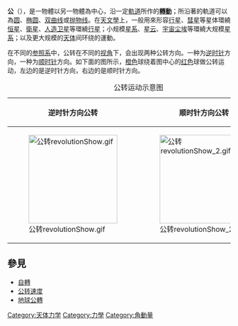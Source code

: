 {{noref|time=2015-04-09}}

'''公{{zy|轉|zhuàn|ㄓㄨㄢˋ}}'''（{{lang-en|Orbital revolution}}），是一物體以另一物體為中心，沿一定[[軌道_(力學)|軌道]]所作的'''[[轉動|轉動]]'''；所沿著的軌道可以為[[圆|圆]]、[[椭圆|椭圆]]、[[双曲线|双曲线]]或[[抛物线|抛物线]]。在[[天文學|天文學]]上，一般用來形容[[行星|行星]]、[[彗星|彗星]]等星体環繞[[恒星|恒星]]、[[衛星|衛星]]、[[人造卫星|人造卫星]]等環繞[[行星|行星]]；小规模[[星系|星系]]、[[星云|星云]]、[[宇宙尘埃|宇宙尘埃]]等環繞大规模[[星系|星系]]；以及更大规模的[[天体|天体]]间环绕的運動。

在不同的[[参照系|参照系]]中，公转在不同的[[视角|视角]]下，会出现两种公转方向。一种为[[逆时针|逆时针]]方向，一种为[[顺时针|顺时针]]方向。如下面的图所示，[[橙色|橙色]]球绕着图中心的[[红色|红色]]球做公转运动，左边的是逆时针方向，右边的是顺时针方向。

{| class="wikitable" border="1"
|+ 公转运动示意图
! 逆时针方向公转 !! 顺时针方向公转
|-
| [[File:公转revolutionShow.gif|200px]] || [[File:公转revolutionShow_2.gif|200px]]
|}

==參見==
*[[自轉|自轉]]
*[[公转速度|公转速度]]
*[[地球公轉|地球公轉]]


[[Category:天体力学|Category:天体力学]]
[[Category:力學|Category:力學]]
[[Category:角動量|Category:角動量]]

{{天文小作品}}